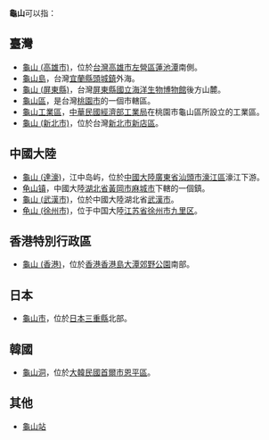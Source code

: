 '''龜山'''可以指：
== 臺灣 ==
* [[龜山_(高雄市)|龜山 (高雄市)]]，位於[[台灣|台灣]][[高雄市|高雄市]][[左營區|左營區]][[蓮池潭|蓮池潭]]南側。
* [[龜山島|龜山島]]，台灣[[宜蘭縣|宜蘭縣]][[頭城鎮|頭城鎮]]外海。
* [[龜山_(屏東縣)|龜山 (屏東縣)]]，台灣[[屏東縣|屏東縣]][[國立海洋生物博物館|國立海洋生物博物館]]後方山麓。
* [[龜山區|龜山區]]，是台灣[[桃園市|桃園市]]的一個市轄區。
* [[龜山工業區|龜山工業區]]，[[中華民國經濟部|中華民國經濟部]][[經濟部工業局|工業局]]在桃園市龜山區所設立的工業區。
* [[龜山_(新北市)|龜山 (新北市)]]，位於台灣[[新北市|新北市]][[新店區|新店區]]。

== 中國大陸 ==
* [[龜山_(達濠)|龜山 (達濠)]]，江中岛屿，位於[[中國大陸|中國大陸]][[廣東省|廣東省]][[汕頭市|汕頭市]][[濠江区|濠江區]]濠江下游。
* [[龟山镇|龟山镇]]，中國大陸[[湖北省|湖北省]][[黃岡市|黃岡市]][[麻城市|麻城市]]下轄的一個鎮。
* [[龜山_(武漢市)|龜山 (武漢市)]]，位於中國大陸湖北省[[武漢市|武漢市]]。
* [[龟山_(徐州市)|龟山 (徐州市)]]，位于中国大陸[[江苏省|江苏省]][[徐州市|徐州市]][[九里区|九里区]]。

== 香港特別行政區 ==
* [[龜山_(香港)|龜山 (香港)]]，位於[[香港|香港]][[香港島|香港島]][[大潭郊野公園|大潭郊野公園]]南部。

== 日本 ==
* [[龜山市|龜山市]]，位於[[日本|日本]][[三重縣|三重縣]]北部。

== 韓國 ==
* [[龜山洞|龜山洞]]，位於[[大韓民國|大韓民國]][[首爾|首爾市]][[恩平區|恩平區]]。

== 其他 ==
* [[龜山站|龜山站]]

{{disambig|cat=二字地名消歧義}}